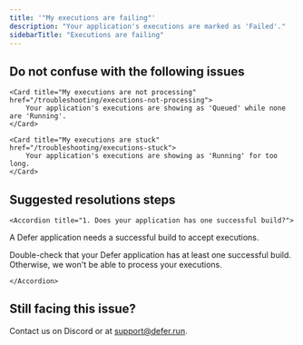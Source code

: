 ```yaml
---
title: '"My executions are failing"'
description: "Your application's executions are marked as 'Failed'."
sidebarTitle: "Executions are failing"
---
```


## Do not confuse with the following issues

<CardGroup cols={2}>

    <Card title="My executions are not processing" href="/troubleshooting/executions-not-processing">
        Your application's executions are showing as 'Queued' while none are 'Running'.
    </Card>

    <Card title="My executions are stuck" href="/troubleshooting/executions-stuck">
        Your application's executions are showing as 'Running' for too long.
    </Card>

</CardGroup>

## Suggested resolutions steps

<AccordionGroup>

    <Accordion title="1. Does your application has one successful build?">

A Defer application needs a successful build to accept executions.

Double-check that your Defer application has at least one successful build. Otherwise, we won't be able to process your executions.

    </Accordion>

</AccordionGroup>

## Still facing this issue?

Contact us on Discord or at support@defer.run.

<script src="https://status.defer.run/embed/script.js"></script>
